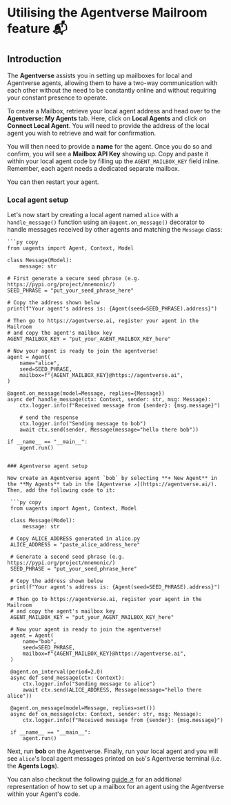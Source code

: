 # Utilising the Agentverse Mailroom feature 📬

## Introduction

The **Agentverse** assists you in setting up mailboxes for local and Agentverse agents, allowing them to have a two-way communication with each other without the need to be constantly online and without requiring your constant presence to operate.

To create a Mailbox, retrieve your local agent address and head over to the **Agentverse: My Agents** tab. Here, click on **Local Agents** and click on **Connect Local Agent**. You will need to provide the address of the local agent you wish to retrieve and wait for confirmation.

You will then need to provide a **name** for the agent. Once you do so and confirm, you will see a **Mailbox API Key** showing up. Copy and paste it within your local agent code by filling up the `AGENT_MAILBOX_KEY` field inline. Remember, each agent needs a dedicated separate mailbox.

You can then restart your agent.

### Local agent setup

Let's now start by creating a local agent named `alice` with a `handle_message()` function using an `@agent.on_message()` decorator to handle messages received by other agents and matching the `Message` class:

    ```py copy
    from uagents import Agent, Context, Model

    class Message(Model):
        message: str

    # First generate a secure seed phrase (e.g. https://pypi.org/project/mnemonic/)
    SEED_PHRASE = "put_your_seed_phrase_here"

    # Copy the address shown below
    print(f"Your agent's address is: {Agent(seed=SEED_PHRASE).address}")

    # Then go to https://agentverse.ai, register your agent in the Mailroom
    # and copy the agent's mailbox key
    AGENT_MAILBOX_KEY = "put_your_AGENT_MAILBOX_KEY_here"

    # Now your agent is ready to join the agentverse!
    agent = Agent(
        name="alice",
        seed=SEED_PHRASE,
        mailbox=f"{AGENT_MAILBOX_KEY}@https://agentverse.ai",
    )

    @agent.on_message(model=Message, replies={Message})
    async def handle_message(ctx: Context, sender: str, msg: Message):
        ctx.logger.info(f"Received message from {sender}: {msg.message}")

        # send the response
        ctx.logger.info("Sending message to bob")
        await ctx.send(sender, Message(message="hello there bob"))

    if __name__ == "__main__":
        agent.run()
   ```

### Agentverse agent setup

Now create an Agentverse agent `bob` by selecting **+ New Agent** in the **My Agents** tab in the [Agentverse ↗️](https://agentverse.ai/). Then, add the following code to it:

    ```py copy
    from uagents import Agent, Context, Model

    class Message(Model):
        message: str

    # Copy ALICE_ADDRESS generated in alice.py
    ALICE_ADDRESS = "paste_alice_address_here"

    # Generate a second seed phrase (e.g. https://pypi.org/project/mnemonic/)
    SEED_PHRASE = "put_your_seed_phrase_here"

    # Copy the address shown below
    print(f"Your agent's address is: {Agent(seed=SEED_PHRASE).address}")

    # Then go to https://agentverse.ai, register your agent in the Mailroom
    # and copy the agent's mailbox key
    AGENT_MAILBOX_KEY = "put_your_AGENT_MAILBOX_KEY_here"

    # Now your agent is ready to join the agentverse!
    agent = Agent(
        name="bob",
        seed=SEED_PHRASE,
        mailbox=f"{AGENT_MAILBOX_KEY}@https://agentverse.ai",
    )

    @agent.on_interval(period=2.0)
    async def send_message(ctx: Context):
        ctx.logger.info("Sending message to alice")
        await ctx.send(ALICE_ADDRESS, Message(message="hello there alice"))

    @agent.on_message(model=Message, replies=set())
    async def on_message(ctx: Context, sender: str, msg: Message):
        ctx.logger.info(f"Received message from {sender}: {msg.message}")

    if __name__ == "__main__":
        agent.run()
   ```

Next, run **bob** on the Agentverse. Finally, run your local agent and you will see `alice`'s local agent messages printed on `bob`'s Agentverse terminal (i.e. the **Agents Logs**).

You can also checkout the following [guide ↗️](/examples/intermediate/local-agent-langchain) for an additional representation of how to set up a mailbox for an agent using the Agentverse within your Agent's code.
